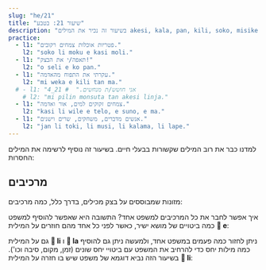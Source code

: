 ```yaml
---
slug: "he/21"
title: "שיעור 21: בטבע"
description: "בשיעור זה נכיר את המילים akesi, kala, pan, kili, soko, misikeke, namako!"
practice:
  - l1: "פטריות אוכלות צמחים רקובים."
    l2: "soko li moku e kasi moli."
  - l1: "תאפה/י את הבצק!"
    l2: "o seli e ko pan."
  - l1: "עקרתי את התפוח מהאדמה."
    l2: "mi weka e kili tan ma."
  # - l1: "אני חושש/ת מנחשים."  # 21_4
    # l2: "mi pilin monsuta tan akesi linja."
  - l1: "צמחים זקוקים למים, אור ואדמה."
    l2: "kasi li wile e telo, e suno, e ma."
  - l1: "אנשים מדברים, משחקים, שרים וישנים."
    l2: "jan li toki, li musi, li kalama, li lape."
---
```




למדנו כבר את רוב המילים שקשורות בבעלי חיים. בשיעור זה נוסיף לרשימה את המילים החסרות:

<List>
  <Word sl="akesi" m="לטאה או זחל כמו נחש או צפרדע" />
  <Word
    sl="kala"
    m="דג או יצור ימי כמו סלמון, לוויתן, כריש או תמנן"
  />
  <Word sl="pan" m="מזון עמילני כמו חיטה, תפוח אדמה, לחם, או פסטה" />
  <Word sl="kili" m="פרי או ירק" />
  <Word sl="soko" m="פטריה" />
  <Word sl="misikeke" m="תרופה" />
  <Word sl="namako" m="תבלין, קישוט, דבר מה שמוסיפים למשהו קיים" />
  <Sentence sl="soko li kili nasa." m="פטריות הן צמחים מוזרים." />
  <Sentence
    sl="kala suli li alasa e kala lili."
    m="דג גדול מנסה לצוד דג קטן."
  />
  <Sentence
    sl="mi o moku e misikeke lon tenpo mute."
    m="אני צריך/ה לקחת תרופות בקביעות."
  />
</List>

## מרכיבים

מזונות שמבוססים על בצק מכילים, בדרך כלל, כמה מרכיבים:

<List>
  <Sentence sp="󱥋󱤧󱤓󱤉󱥢" sl="pan li jo <u>e soweli</u>." m="הפיצה מכילה בשר." />
  <Sentence sp="󱥋󱤧󱤓󱤉󱤚" sl="pan li jo <u>e kili</u>." m="הפיצה מכילה ירקות." />
  <Sentence sp="󱥋󱤧󱤓󱤉󱥸" sl="pan li jo <u>e namako</u>." m="הפיצה מכילה תבלינים." />
</List>

איך אפשר לחבר את כל המרכיבים למשפט אחד? התשובה היא שאפשר להוסיף למשפט כמה ביטויים של מושא ישיר, כאשר לפני כל אחד מהם חוזרים על המילית  **󱤉 e**:

<List>
  <Sentence
    sl="pan li jo e soweli e kili e namako."
    m="הפיצה מכילה בשר, ירקות ותבלינים"
  />
</List>

גם על המילית **󱤧 li** ו **󱤡 la** ניתן לחזור כמה פעמים במשפט אחד, ולמעשה ניתן גם להוסיף כמה מילות יחס כדי להרחיב את המשפט עם ביטויי יחס שונים (זמן, מקום, סיבה וכו'). בשיעור הזה נביא דוגמא של משפט שיש בו חזרה על המילית **󱤧 li**: 

<List>
  <Sentence sl="jan li alasa e kala." m="האיש/ה דג/ה דגים." />
  <Sentence sl="jan li seli e ona." m="האיש/ה מבשל/ת אותם." />
  <Sentence sl="jan li moku e ona." m="האיש/ה אוכל/ת אותם." />
  <Sentence sl="jan li alasa e kala, li seli e ona, li moku e ona." 
		m="האיש/ה דג/ה דגים, מבשל/ת אותם, ואוכל/ת אותם." />
</List>

<Practice exercises={frontmatter.practice} />

